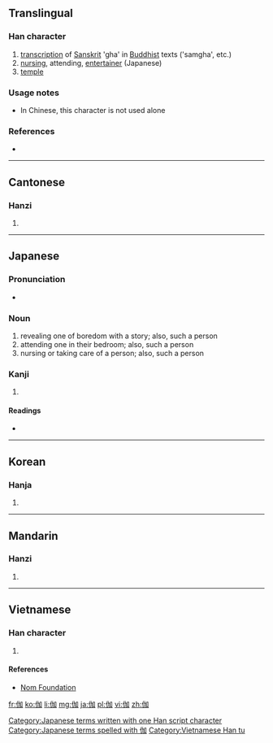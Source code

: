 ==Translingual==

===Han character===
{{Han char|rn=9|rad=人|as=05|sn=7|four=2620<sub>0</sub>|canj=人大尸口 (OKSR)|ids=⿰[[亻]][[加]]}}

# [[transcription]] of [[Sanskrit]] 'gha' in [[Buddhist]] texts ('samgha', etc.)
# [[nursing]], attending, [[entertainer]] (Japanese)
# [[temple]]

===Usage notes===
* In Chinese, this character is not used alone<!--is this true?-->

===References===
* {{Han ref|kx=0097.120|dkj=00486|dj=0205.170|hdz=10140.070|uh=4F3D|ud=20285|bh=A6F7|bd=42743}}

----

==Cantonese==

===Hanzi===
{{yue-hanzi|jyut=|y=ga1, ke4}}

# {{defn|lang=yue|sort=人05}}

----

==Japanese==

===Pronunciation===
* {{IPA|/toɡi/|lang=ja}}

===Noun===
{{ja-noun|とぎ}}

# revealing one of boredom with a story; also, such a person
# attending one in their bedroom; also, such a person
# nursing or taking care of a person; also, such a person

===Kanji===
{{ja-kanji|grade=|rs=人05}}

# {{defn|lang=ja|sort=人05}}

====Readings====
* {{ja-readings|on=[[きゃ]] (kya), [[か]] (ka), [[が]] (ga)|kun=[[とぎ]] (togi)}}

[[Category:Japanese terms written with one Han script character]]
[[Category:Japanese terms spelled with 伽]]
----

==Korean==

===Hanja===
{{ko-hanja|hangeul=가|eumhun=[[절]]|rv=ga|mr=ka}}

# {{defn|lang=ko|sort=人05}}

----

==Mandarin==

===Hanzi===
{{cmn-hanzi|pin=[[jiā]] ([[jia1]]), [[qié]] ([[qie2]])|wg=chia<sup>1</sup>, ch'ieh<sup>2</sup>}}

# {{defn|lang=cmn|sort=人05}}

----

==Vietnamese==

===Han character===
{{vi-hantu|[[già]], [[giả]], [[gia]], [[nhà]]|rs=人05}}

# {{defn|vi}}

====References====
*[http://nomfoundation.org/common/nom_details.php?codepoint=4f3d Nom Foundation]

[[Category:Vietnamese Han tu]]

[[fr:伽]]
[[ko:伽]]
[[li:伽]]
[[mg:伽]]
[[ja:伽]]
[[pl:伽]]
[[vi:伽]]
[[zh:伽]]